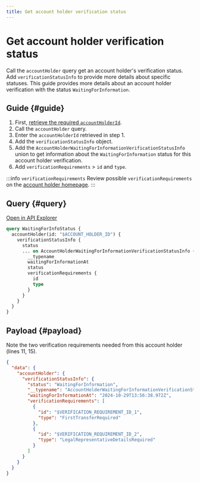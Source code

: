 ```yaml
---
title: Get account holder verification status
---
```


# Get account holder verification status

Call the  `accountHolder`  query get an account holder's verification status.
Add `verificationStatusInfo` to provide more details about specific statuses.
This guide provides more details about an account holder verification with the status `WaitingForInformation`.

## Guide {#guide}

1. First, [retrieve the required `accountHolderId`](./sandbox.mdx#simulate-status-update-get-id).
1. Call the `accountHolder` query.
1. Enter the `accountHolderId` retrieved in step 1.
1. Add the `verificationStatusInfo` object.
1. Add the `AccountHolderWaitingForInformationVerificationStatusInfo` union to get information about the `WaitingForInformation` status for this account holder verification.
1. Add `verificationRequirements` > `id` and `type`.

:::info `verificationRequirements`
Review possible `verificationRequirements` on the [account holder homepage](./index.mdx#waiting-for-info).
:::

## Query {#query}

<a href="https://explorer.swan.io?query=cXVlcnkgV2FpdGluZ0ZvckluZm9TdGF0dXMgewogIGFjY291bnRIb2xkZXIoaWQ6ICIkQUNDT1VOVF9IT0xERVJfSUQiKSB7CiAgICB2ZXJpZmljYXRpb25TdGF0dXNJbmZvIHsKICAgICAgc3RhdHVzCiAgICAgIC4uLiBvbiBBY2NvdW50SG9sZGVyV2FpdGluZ0ZvckluZm9ybWF0aW9uVmVyaWZpY2F0aW9uU3RhdHVzSW5mbyB7CiAgICAgICAgX190eXBlbmFtZQogICAgICAgIHdhaXRpbmdGb3JJbmZvcm1hdGlvbkF0CiAgICAgICAgc3RhdHVzCiAgICAgICAgdmVyaWZpY2F0aW9uUmVxdWlyZW1lbnRzIHsKICAgICAgICAgIGlkCiAgICAgICAgICB0eXBlCiAgICAgICAgfQogICAgICB9CiAgICB9CiAgfQp9Cg%3D%3D&tab=api" className="explorer-badge">Open in API Explorer</a>

```graphql {2-3,5,9-11} showLineNumbers
query WaitingForInfoStatus {
  accountHolder(id: "$ACCOUNT_HOLDER_ID") {
    verificationStatusInfo {
      status
      ... on AccountHolderWaitingForInformationVerificationStatusInfo {
        __typename
        waitingForInformationAt
        status
        verificationRequirements {
          id
          type
        }
      }
    }
  }
}
```

## Payload {#payload}

Note the two verification requirements needed from this account holder (lines 11, 15).

```json {5,11,15} showLineNumbers
{
  "data": {
    "accountHolder": {
      "verificationStatusInfo": {
        "status": "WaitingForInformation",
        "__typename": "AccountHolderWaitingForInformationVerificationStatusInfo",
        "waitingForInformationAt": "2024-10-29T13:56:38.972Z",
        "verificationRequirements": [
          {
            "id": "$VERIFICATION_REQUIREMENT_ID_1",
            "type": "FirstTransferRequired"
          },
          {
            "id": "$VERIFICATION_REQUIREMENT_ID_2",
            "type": "LegalRepresentativeDetailsRequired"
          }
        ]
      }
    }
  }
}
```